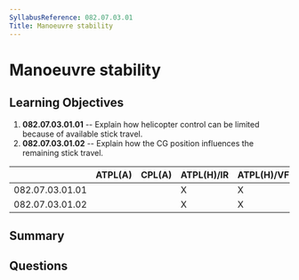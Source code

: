 ```yaml
---
SyllabusReference: 082.07.03.01
Title: Manoeuvre stability
---
```


# Manoeuvre stability

## Learning Objectives

1.  **082.07.03.01.01** -- Explain how helicopter control can be limited because
    of available stick travel.
2.  **082.07.03.01.02** -- Explain how the CG position influences the remaining
    stick travel.

|                 | ATPL(A) | CPL(A) | ATPL(H)/IR | ATPL(H)/VFR | CPL(H) | IR | CBIR(A) |
| --------------- | ------- | ------ | ---------- | ----------- | ------ | -- | ------- |
| 082.07.03.01.01 |         |        | X          | X           | X      |    |         |
| 082.07.03.01.02 |         |        | X          | X           | X      |    |         |

## Summary

## Questions
